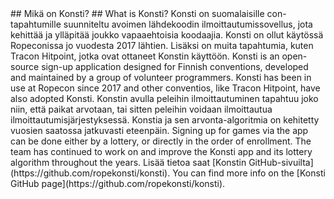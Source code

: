 
<Fi>
## Mikä on Konsti?
</Fi>

<En>
## What is Konsti?
</En>

<Fi>
Konsti on suomalaisille con-tapahtumille suunniteltu avoimen lähdekoodin ilmoittautumissovellus, jota kehittää ja
ylläpitää joukko vapaaehtoisia koodaajia. Konsti on ollut käytössä Ropeconissa jo vuodesta 2017 lähtien. Lisäksi on muita
tapahtumia, kuten Tracon Hitpoint, jotka ovat ottaneet Konstin käyttöön.
</Fi>

<En>
Konsti is an open-source sign-up application designed for Finnish conventions, developed and maintained by a group of
volunteer programmers. Konsti has been in use at Ropecon since 2017 and other conventios, like Tracon Hitpoint, have
also adopted Konsti.
</En>

<Fi>
Konstin avulla peleihin ilmoittautuminen tapahtuu joko niin, että paikat arvotaan, tai sitten peleihin voidaan
ilmoittautua ilmoittautumisjärjestyksessä. Konstia ja sen arvonta-algoritmia on kehitetty vuosien saatossa jatkuvasti eteenpäin.
</Fi>

<En>
Signing up for games via the app can be done either by a lottery, or directly in the order of enrollment.
The team has continued to work on and improve the Konsti app and its lottery algorithm throughout the years.
</En>

<Fi>
Lisää tietoa saat [Konstin GitHub-sivuilta](https://github.com/ropekonsti/konsti).
</Fi>

<En>
You can find more info on the [Konsti GitHub page](https://github.com/ropekonsti/konsti).
</En>
